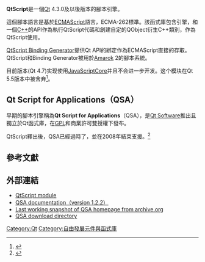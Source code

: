 {{NoteTA|G1=IT}}
'''QtScript'''是一個[[Qt|Qt]] 4.3.0及以後版本的腳本引擎。

這個腳本語言是基於[[ECMAScript|ECMAScript]]語言，ECMA-262標準。該函式庫包含引擎，和一個[[C++|C++]]的API作為執行QtScript代碼和創建自定的QObject衍生C++類別，作為QtScript使用。

[https://web.archive.org/web/20090417001554/http://labs.trolltech.com/page/Projects/QtScript/Generator QtScript Binding Generator]提供Qt API的綁定作為ECMAScript直接的存取。QtScript和Binding Generator被用於[[Amarok|Amarok]] 2的腳本系統。

目前版本(Qt 4.7)实现使用[[JavaScriptCore|JavaScriptCore]]并且不会进一步开发。这个模块在Qt 5.5版本中被舍弃<ref>{{cite web | url=http://wiki.qt.io/New-Features-in-Qt-5.5#Deprecated_Functionality | title=New Features in Qt 5.5 | publisher=Qt Company | accessdate=15 April 2015 | archive-date=2018-09-20 | archive-url=https://web.archive.org/web/20180920031514/http://wiki.qt.io/New-Features-in-Qt-5.5#Deprecated_Functionality | dead-url=no }}</ref>。

== Qt Script for Applications（QSA） ==
早期的腳本引擎稱為'''Qt Script for Applications'''（QSA），是[[Qt_Software|Qt Software]]推出且獨立於Qt函式庫，在[[GNU_General_Public_License|GPL]]和商業許可雙授權下發布。

QtScript釋出後，QSA已經過時了，並在2008年結束支援。<ref>{{cite web|url=http://labs.trolltech.com/blogs/2007/01/05/say-hello-to-qtscript/|title=Say hello to QtScript!|deadurl=yes|archiveurl=https://web.archive.org/web/20090728013141/http://labs.trolltech.com/blogs/2007/01/05/say-hello-to-qtscript|archivedate=2009-07-28|accessdate=2009-05-26}}</ref>

== 參考文獻 ==
<references/>

== 外部連結 ==
* [https://web.archive.org/web/20080724120915/http://doc.trolltech.com/qtscript.html QtScript module]
* [https://web.archive.org/web/20090523091814/http://doc.trolltech.com/qsa-1.2.2/ QSA documentation（version 1.2.2）]
* [https://web.archive.org/web/20080106190612/http://trolltech.com/products/qt/addon/qsa Last working snapshot of QSA homepage from archive.org]
* [http://get.qtsoftware.com/qsa/source/ QSA download directory]{{dead link|date=2017年11月 |bot=InternetArchiveBot |fix-attempted=yes }}

{{Qt}}
{{ECMAScript}}

[[Category:Qt|Category:Qt]]
[[Category:自由發展元件與函式庫|Category:自由發展元件與函式庫]]